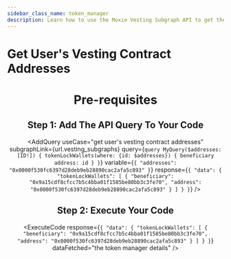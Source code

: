 ```yaml
---
sidebar_class_name: token_manager
description: Learn how to use the Moxie Vesting Subgraph API to get the vesting contract's address of a user on the Moxie protocol.
---
```



# Get User's Vesting Contract Addresses

<Header
  useCase="get user's vesting contract addresses"
  apiName="Moxie Vesting Subgraph"
/>

# Pre-requisites

<Prerequisites apiName="Moxie Vesting Subgraph" />

## Step 1: Add The API Query To Your Code

<AddQuery
  useCase="get user's vesting contract addresses"
  subgraphLink={url.vesting_subgraphs}
  query={`query MyQuery($addresses: [ID!]) {
  tokenLockWallets(where: {id: $addresses}) {
    beneficiary
    address: id
  }
}`}
  variable={`{
  "addresses": "0x0000f530fc6397d28deb9eb28890cac2afa5c893"
}`}
  response={`{
  "data": {
    "tokenLockWallets": [
      {
        "beneficiary": "0x9a15cdf8cfcc7b5c4bba01f1585be80bb3c3fe70",
        "address": "0x0000f530fc6397d28deb9eb28890cac2afa5c893"
      }
    ]
  }
}`}
/>

## Step 2: Execute Your Code

<ExecuteCode
  response={`{
  "data": {
    "tokenLockWallets": [
      {
        "beneficiary": "0x9a15cdf8cfcc7b5c4bba01f1585be80bb3c3fe70",
        "address": "0x0000f530fc6397d28deb9eb28890cac2afa5c893"
      }
    ]
  }
}`}
  dataFetched="the token manager details"
/>

<DeveloperSupport />
